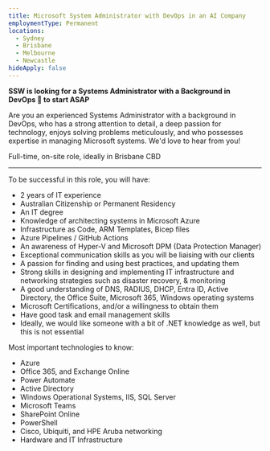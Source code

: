 ```yaml
---
title: Microsoft System Administrator with DevOps in an AI Company
employmentType: Permanent
locations:
  - Sydney
  - Brisbane
  - Melbourne
  - Newcastle
hideApply: false
---
```


**SSW is looking for a Systems Administrator with a Background in DevOps 🚀 to start ASAP**

Are you an experienced Systems Administrator with a background in DevOps, who has a strong attention to detail, a deep passion for technology, enjoys solving problems meticulously, and who possesses expertise in managing Microsoft systems. We'd love to hear from you!

Full-time, on-site role, ideally in Brisbane CBD

***

To be successful in this role, you will have:

* 2 years of IT experience
* Australian Citizenship or Permanent Residency
* An IT degree
* Knowledge of architecting systems in Microsoft Azure
* Infrastructure as Code, ARM Templates, Bicep files
* Azure Pipelines / GitHub Actions
* An awareness of Hyper-V and Microsoft DPM (Data Protection Manager)
* Exceptional communication skills as you will be liaising with our clients
* A passion for finding and using best practices, and updating them
* Strong skills in designing and implementing IT infrastructure and networking strategies such as disaster recovery, & monitoring
* A good understanding of DNS, RADIUS, DHCP, Entra ID, Active Directory, the Office Suite, Microsoft 365, Windows operating systems
* Microsoft Certifications, and/or a willingness to obtain them
* Have good task and email management skills
* Ideally, we would like someone with a bit of .NET knowledge as well, but this is not essential

Most important technologies to know:

* Azure
* Office 365, and Exchange Online
* Power Automate
* Active Directory
* Windows Operational Systems, IIS, SQL Server
* Microsoft Teams
* SharePoint Online
* PowerShell
* Cisco, Ubiquiti, and HPE Aruba networking
* Hardware and IT Infrastructure
